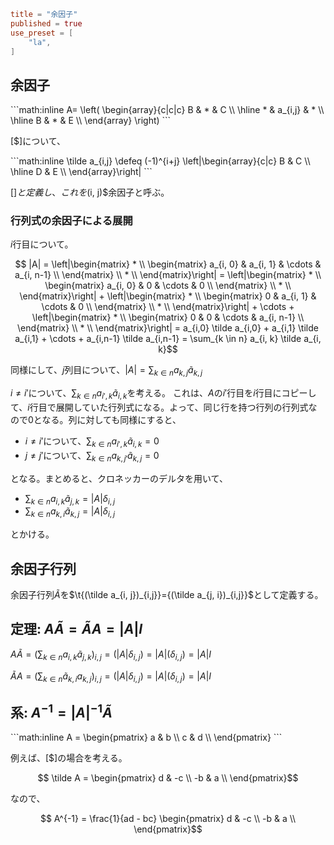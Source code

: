 ```toml
title = "余因子"
published = true
use_preset = [
    "la",
]
```

## 余因子

<Save>
  ```math:inline
    A=
    \left(
      \begin{array}{c|c|c}
        B & * & C \\ \hline
        * & a_{i,j} & * \\ \hline
        B & * & E \\
      \end{array}
    \right)
  ```
</Save>

[$]について、

<Save>
  ```math:inline
    \tilde a_{i,j} \defeq (-1)^{i+j} \left|\begin{array}{c|c}
      B & C \\ \hline
      D & E \\
    \end{array}\right|
  ```
</Save>

[$]と定義し、これを$(i, j)$余因子と呼ぶ。

### 行列式の余因子による展開

$i$行目について。

```math trans1
  |A|
=
  \left|\begin{matrix}
    * \\
    \begin{matrix}
      a_{i, 0} & a_{i, 1} & \cdots & a_{i, n-1} \\
    \end{matrix} \\
    * \\
  \end{matrix}\right|
=
  \left|\begin{matrix}
    * \\
    \begin{matrix}
      a_{i, 0} & 0 & \cdots & 0 \\
    \end{matrix} \\
    * \\
  \end{matrix}\right|
  +
  \left|\begin{matrix}
    * \\
    \begin{matrix}
      0 & a_{i, 1} & \cdots & 0 \\
    \end{matrix} \\
    * \\
  \end{matrix}\right|
  +
  \cdots
  +
  \left|\begin{matrix}
    * \\
    \begin{matrix}
      0 & 0 & \cdots & a_{i, n-1} \\
    \end{matrix} \\
    * \\
  \end{matrix}\right|
=
  a_{i,0} \tilde a_{i,0}
  +
  a_{i,1} \tilde a_{i,1}
  +
  \cdots
  +
  a_{i,n-1} \tilde a_{i,n-1}
=
  \sum_{k \in n} a_{i, k} \tilde a_{i, k}
```

同様にして、$j$列目について、$|A|=\sum_{k \in n}a_{k, j} \tilde a_{k, j}$

$i \neq i'$について、$\sum_{k \in n}a_{i', k} \tilde a_{i, k}$を考える。
これは、$A$の$i'$行目を$i$行目にコピーして、$i$行目で展開していた行列式になる。よって、同じ行を持つ行列の行列式なので$0$となる。列に対しても同様にすると、

- $i \neq i'$について、$\sum_{k \in n}a_{i', k} \tilde a_{i, k} = 0$
- $j \neq j'$について、$\sum_{k \in n}a_{k, j'} \tilde a_{k, j} = 0$

となる。まとめると、クロネッカーのデルタを用いて、

- $\sum_{k \in n}a_{i, k} \tilde a_{j, k} = |A| \delta _{i, j}$
- $\sum_{k \in n}a_{k, i} \tilde a_{k, j} = |A| \delta _{i, j}$

とかける。

## 余因子行列

余因子行列$\tilde A$を$\t{(\tilde a_{i, j})_{i,j}}={(\tilde a_{j, i})_{i,j}}$として定義する。

## 定理: $A\tilde A = \tilde A A = |A|I$

$A\tilde A = (\sum_{k \in n} a_{i,k} \tilde a_{j,k})_{i,j} = (|A| \delta _{i,j}) = |A| (\delta _{i,j}) = |A|I$

$\tilde AA = (\sum_{k \in n} \tilde a_{k,i} a_{k,j})_{i,j} = (|A| \delta _{i,j}) = |A| (\delta _{i,j}) = |A|I$

## 系: $A^{-1}=|A|^{-1}\tilde A$

<Save>
  ```math:inline
    A = \begin{pmatrix}
      a & b \\
      c & d \\
    \end{pmatrix}
  ```
</Save>

例えば、[$]の場合を考える。

```math
  \tilde A = \begin{pmatrix}
    d & -c \\
    -b & a \\
  \end{pmatrix}
```

なので、

```math
  A^{-1} =
  \frac{1}{ad - bc}
  \begin{pmatrix}
    d & -c \\
    -b & a \\
  \end{pmatrix}
```
